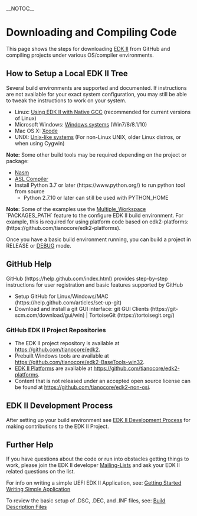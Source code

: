 __NOTOC__
=Downloading and Compiling Code=

This page shows the steps for downloading [[EDK II]] from GitHub and compiling projects under various OS/compiler environments.

==How to Setup a Local EDK II Tree==

Several build environments are supported and documented.  If instructions are not available for your exact system configuration, you may still be able to tweak the instructions to work on your system.

* Linux: [[Using EDK II with Native GCC]] (recommended for current versions of Linux)
* Microsoft Windows: [[Windows systems]] (Win7/8/8.1/10)
* Mac OS X: [[Xcode]]
* UNIX: [[Unix-like systems]] (For non-Linux UNIX, older Linux distros, or when using Cygwin)

'''Note:''' Some other build tools may be required depending on the project or package:
* [[Nasm Setup|Nasm]]
* [[ASL Setup|ASL Compiler]]
* Install Python 3.7 or later (https://www.python.org/)  to run python tool from source 
**  Python 2.7.10 or later can still be used with PYTHON_HOME

'''Note:''' Some of the examples use the [[Multiple_Workspace]] `PACKAGES_PATH` feature to the configure EDK II build environment. For example, this is required for using platform code based on edk2-platforms: (https://github.com/tianocore/edk2-platforms). 

Once you have a basic build environment running, you can build a project in RELEASE or [[EDK II Debugging|DEBUG]] mode.

==GitHub Help==

GitHub (https://help.github.com/index.html) provides step-by-step instructions for user registration and basic features supported by GitHub 

* Setup GitHub for Linux/Windows/MAC (https://help.github.com/articles/set-up-git)
* Download and install a git GUI interface: git GUI Clients (https://git-scm.com/download/gui/win) | TortoiseGit (https://tortoisegit.org/)

===GitHub EDK II Project Repositories===

* The EDK II project repository is available at https://github.com/tianocore/edk2. 
* Prebuilt Windows tools are available at https://github.com/tianocore/edk2-BaseTools-win32. 
* [[EDK II Platforms]] are available at https://github.com/tianocore/edk2-platforms.
* Content that is not released under an accepted open source license can be found at https://github.com/tianocore/edk2-non-osi.

==EDK II Development Process==

After setting up your build environment see  [[EDK II Development Process]] for making contributions to the EDK II Project.

==Further Help==

If you have questions about the code or run into obstacles getting things to work, please join the EDK II developer [[Mailing-Lists]]  and ask your EDK II related questions on the list.

For info on writing a simple UEFI EDK II Application, see: [[Getting Started Writing Simple Application]]

To review the basic setup of .DSC, .DEC, and .INF files, see: [[Build Description Files]]